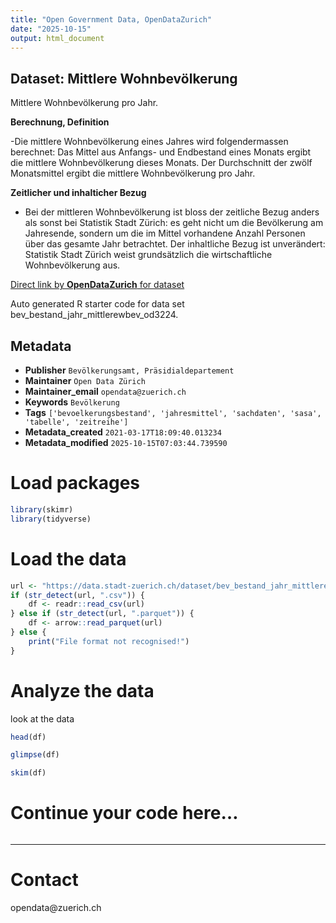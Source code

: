 ```yaml
---
title: "Open Government Data, OpenDataZurich"
date: "2025-10-15"
output: html_document
---
```


## Dataset: Mittlere Wohnbevölkerung


Mittlere Wohnbevölkerung pro Jahr.


**Berechnung, Definition**

 -Die mittlere Wohnbevölkerung eines Jahres wird folgendermassen berechnet: Das Mittel aus Anfangs- und Endbestand eines Monats ergibt die mittlere Wohnbevölkerung dieses Monats. Der Durchschnitt der zwölf Monatsmittel ergibt die mittlere Wohnbevölkerung pro Jahr.

[]()

**Zeitlicher und inhalticher Bezug**

 - Bei der mittleren Wohnbevölkerung ist bloss der zeitliche Bezug anders als sonst bei Statistik Stadt Zürich: es geht nicht um die Bevölkerung am Jahresende, sondern um die im Mittel vorhandene Anzahl Personen über das gesamte Jahr betrachtet. Der inhaltliche Bezug ist unverändert: Statistik Stadt Zürich weist grundsätzlich die wirtschaftliche Wohnbevölkerung aus.

[]()



[Direct link by **OpenDataZurich** for dataset](https://data.stadt-zuerich.ch/dataset/bev_bestand_jahr_mittlerewbev_od3224)

Auto generated R starter code for data set bev_bestand_jahr_mittlerewbev_od3224.

## Metadata

- **Publisher** `Bevölkerungsamt, Präsidialdepartement`
- **Maintainer** `Open Data Zürich`
- **Maintainer_email** `opendata@zuerich.ch`
- **Keywords** `Bevölk­erung`
- **Tags** `['bevoelkerungsbestand', 'jahresmittel', 'sachdaten', 'sasa', 'tabelle', 'zeitreihe']`
- **Metadata_created** `2021-03-17T18:09:40.013234`
- **Metadata_modified** `2025-10-15T07:03:44.739590`


# Load packages

```r
library(skimr)
library(tidyverse)
```

# Load the data

```r
url <- "https://data.stadt-zuerich.ch/dataset/bev_bestand_jahr_mittlerewbev_od3224/download/BEV322OD3224.csv"
if (str_detect(url, ".csv")) {
    df <- readr::read_csv(url)
} else if (str_detect(url, ".parquet")) {
    df <- arrow::read_parquet(url)
} else {
    print("File format not recognised!")
}
```

# Analyze the data

look at the data
```r
head(df)
```

```r
glimpse(df)
```

```r
skim(df)
```

# Continue your code here...

```r

```

------------------------------------------------------------------------

# Contact

opendata@zuerich.ch
